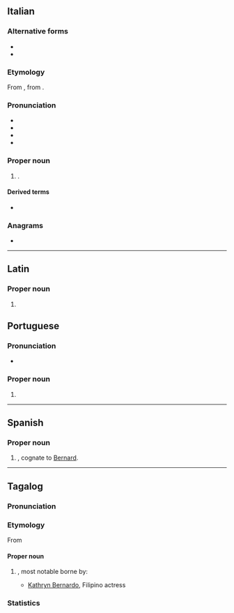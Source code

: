 ==Italian==

===Alternative forms===
* {{alter|it|Berardo}}
* {{alter|it|Dino||hypocoristic}}

===Etymology===
From {{der|it|la|Bernardus}}, from {{der|it|gem-pro|*Bernuharduz}}.

===Pronunciation===
* {{IPA|/berˈnar.do/|[ber̺ˈn̺är̺d̪o̞]|lang=it}}
* {{rhymes|ardo|lang=it}}
* {{it-stress|Bernàrdo}}
* {{hyph|Ber|nar|do|lang=it}}

===Proper noun===
{{it-proper noun|m|f=Bernarda}}

# {{given name|male|from=Proto-Germanic|eq=Bernard|lang=it}}.

====Derived terms====
* {{l|it|Bernardino}}

===Anagrams===
* {{l|it|barrendo}}

----

==Latin==

===Proper noun===
{{la-proper noun-form|Bernardō|m}}

# {{inflection of|Bernardus||lang=la|dat|;|abl}}

==Portuguese==

===Pronunciation===
* {{a|Brazil}} {{IPA|/beʁ.ˈnaʁ.du/|lang=pt}}

===Proper noun===
{{pt-proper noun|m}}

# {{given name|male|lang=pt|eq=Bernard}}

----

==Spanish==

===Proper noun===
{{es-proper noun|m}}

# {{given name|male|lang=es}}, cognate to [[Bernard]].
----
==Tagalog==
===Pronunciation===
{{tl-IPA}}

===Etymology ===
From {{bor|tl|es|-|notext=yes}}
====Proper noun====
{{head|tl|proper noun}}

# {{surname|lang=tl|from=Spanish|dot=}}, most notable borne by:
#*[[w:Kathryn Bernardo|Kathryn Bernardo]], Filipino actress
===Statistics===
{{surname-philippines-forebears|name=Bernardo|rank=56<sup>th</sup>|count=89,773}}